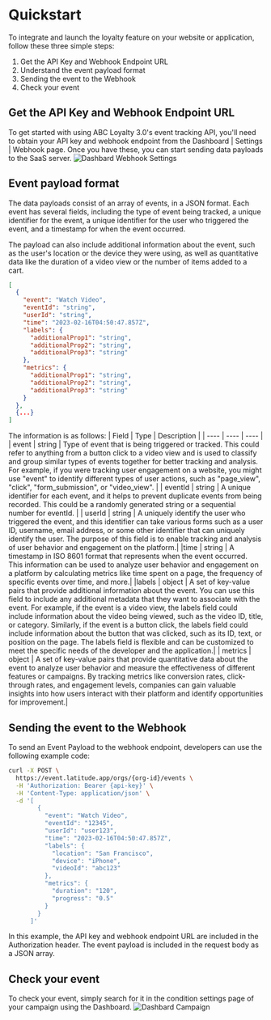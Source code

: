 # Quickstart

To integrate and launch the loyalty feature on your website or application, follow these three simple steps:

1. Get the API Key and Webhook Endpoint URL
2. Understand the event payload format
3. Sending the event to the Webhook
4. Check your event

## Get the API Key and Webhook Endpoint URL
To get started with using ABC Loyalty 3.0's event tracking API, you'll need to obtain your API key and webhook endpoint from the Dashboard | Settings | Webhook page. Once you have these, you can start sending data payloads to the SaaS server.
![Dashbard Webhook Settings](/dashboard-settings-webhook.png)

## Event payload format
The data payloads consist of an array of events, in a JSON format. Each event has several fields, including the type of event being tracked, a unique identifier for the event, a unique identifier for the user who triggered the event, and a timestamp for when the event occurred. 

The payload can also include additional information about the event, such as the user's location or the device they were using, as well as quantitative data like the duration of a video view or the number of items added to a cart.

```json filename="Event Payload" copy
[
  {
    "event": "Watch Video",
    "eventId": "string",
    "userId": "string",
    "time": "2023-02-16T04:50:47.857Z",
    "labels": {
      "additionalProp1": "string",
      "additionalProp2": "string",
      "additionalProp3": "string"
    },
    "metrics": {
      "additionalProp1": "string",
      "additionalProp2": "string",
      "additionalProp3": "string"
    }
  },
  {...}
]
```


The information is as follows:
| Field | Type | Description |
| ---- | ---- | ---- |
| event | string | Type of event that is being triggered or tracked. This could refer to anything from a button click to a video view and is used to classify and group similar types of events together for better tracking and analysis. For example, if you were tracking user engagement on a website, you might use "event" to identify different types of user actions, such as "page_view", "click", "form_submission", or "video_view". |
| eventId | string | A unique identifier for each event, and it helps to prevent duplicate events from being recorded. This could be a randomly generated string or a sequential number for eventId. |
| userId | string | A uniquely identify the user who triggered the event, and this identifier can take various forms such as a user ID, username, email address, or some other identifier that can uniquely identify the user. The purpose of this field is to enable tracking and analysis of user behavior and engagement on the platform.|
|time | string | A timestamp in ISO 8601 format that represents when the event occurred. This information can be used to analyze user behavior and engagement on a platform by calculating metrics like time spent on a page, the frequency of specific events over time, and more.|
|labels | object | A set of key-value pairs that provide additional information about the event. You can use this field to include any additional metadata that they want to associate with the event. For example, if the event is a video view, the labels field could include information about the video being viewed, such as the video ID, title, or category. Similarly, if the event is a button click, the labels field could include information about the button that was clicked, such as its ID, text, or position on the page. The labels field is flexible and can be customized to meet the specific needs of the developer and the application.|
| metrics | object | A set of key-value pairs that provide quantitative data about the event to analyze user behavior and measure the effectiveness of different features or campaigns. By tracking metrics like conversion rates, click-through rates, and engagement levels, companies can gain valuable insights into how users interact with their platform and identify opportunities for improvement.|

## Sending the event to the Webhook
To send an Event Payload to the webhook endpoint, developers can use the following example code:

```sh filename="Send Payload" copy
curl -X POST \
  https://event.latitude.app/orgs/{org-id}/events \
  -H 'Authorization: Bearer {api-key}' \
  -H 'Content-Type: application/json' \
  -d '[
        {
          "event": "Watch Video",
          "eventId": "12345",
          "userId": "user123",
          "time": "2023-02-16T04:50:47.857Z",
          "labels": {
            "location": "San Francisco",
            "device": "iPhone",
            "videoId": "abc123"
          },
          "metrics": {
            "duration": "120",
            "progress": "0.5"
          }
        }
      ]'
```

In this example, the API key and webhook endpoint URL are included in the Authorization header. The event payload is included in the request body as a JSON array.

## Check your event
To check your event, simply search for it in the condition settings page of your campaign using the Dashboard.
![Dashbard Campaign](/dashboard-campaigns-condition.png)
